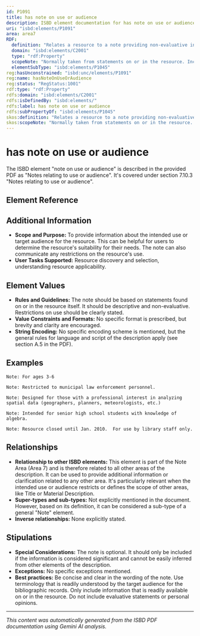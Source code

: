 ```yaml
---
id: P1091
title: has note on use or audience
description: ISBD element documentation for has note on use or audience
uri: "isbd:elements/P1091"
area: area7
RDF:
  definition: "Relates a resource to a note providing non-evaluative information as to the potential or recommended use of the resource and/or the intended audience."
  domain: "isbd:elements/C2001"
  type: "rdf:Property"
  scopeNote: "Normally taken from statements on or in the resource. Includes specification of restrictions on use."
  elementSubType: "isbd:elements/P1045"
reg:hasUnconstrained: "isbd:unc/elements/P1091"
reg:name: hasNoteOnUseOrAudience
reg:status: "RegStatus:1001"
rdf:type: "rdf:Property"
rdfs:domain: "isbd:elements/C2001"
rdfs:isDefinedBy: "isbd:elements/"
rdfs:label: has note on use or audience
rdfs:subPropertyOf: "isbd:elements/P1045"
skos:definition: "Relates a resource to a note providing non-evaluative information as to the potential or recommended use of the resource and/or the intended audience."
skos:scopeNote: "Normally taken from statements on or in the resource. Includes specification of restrictions on use."
---
```

# has note on use or audience

The ISBD element "note on use or audience" is described in the provided PDF as "Notes relating to use or audience".  It's covered under section 7.10.3 "Notes relating to use or audience".

## Element Reference


<ElementReference frontMatter={frontMatter} />

## Additional Information

- **Scope and Purpose:** To provide information about the intended use or target audience for the resource. This can be helpful for users to determine the resource's suitability for their needs. The note can also communicate any restrictions on the resource's use.
- **User Tasks Supported:** Resource discovery and selection, understanding resource applicability.


## Element Values

- **Rules and Guidelines:** The note should be based on statements found on or in the resource itself. It should be descriptive and non-evaluative. Restrictions on use should be clearly stated.
- **Value Constraints and Formats:**  No specific format is prescribed, but brevity and clarity are encouraged.
- **String Encoding:** No specific encoding scheme is mentioned, but the general rules for language and script of the description apply (see section A.5 in the PDF).


## Examples

```
Note: For ages 3-6
```

```
Note: Restricted to municipal law enforcement personnel.
```

```
Note: Designed for those with a professional interest in analyzing spatial data (geographers, planners, meteorologists, etc.)
```

```
Note: Intended for senior high school students with knowledge of algebra.
```

```
Note: Resource closed until Jan. 2010.  For use by library staff only.
```


## Relationships

- **Relationship to other ISBD elements:** This element is part of the Note Area (Area 7) and is therefore related to all other areas of the description.  It can be used to provide additional information or clarification related to any other area.  It's particularly relevant when the intended use or audience restricts or defines the scope of other areas, like Title or Material Description.
- **Super-types and sub-types:**  Not explicitly mentioned in the document. However, based on its definition, it can be considered a sub-type of a general "Note" element.
- **Inverse relationships:**  None explicitly stated.


## Stipulations

- **Special Considerations:** The note is optional.  It should only be included if the information is considered significant and cannot be easily inferred from other elements of the description.
- **Exceptions:** No specific exceptions mentioned.
- **Best practices:**  Be concise and clear in the wording of the note.  Use terminology that is readily understood by the target audience for the bibliographic records. Only include information that is readily available on or in the resource.  Do not include evaluative statements or personal opinions.


---

*This content was automatically generated from the ISBD PDF documentation using Gemini AI analysis.*
